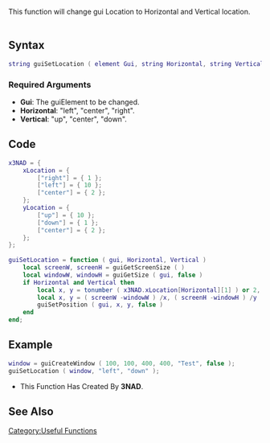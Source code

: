 <pageclass class="#228B22" subcaption="Useful Function"></pageclass>
<lowercasetitle/>

{{Useful Function}}
This function will change gui Location to Horizontal and Vertical location. 
<br /><br />

==Syntax==
<syntaxhighlight lang="lua">
string guiSetLocation ( element Gui, string Horizontal, string Vertical )
</syntaxhighlight>

===Required Arguments===
* '''Gui''': The guiElement to be changed. 
* '''Horizontal''': "left", "center", "right".
* '''Vertical''': "up", "center", "down".

==Code==
<section name="Function source" class="client" show="true">
<syntaxhighlight lang="lua">
x3NAD = { 
    xLocation = {
        ["right"] = { 1 };
        ["left"] = { 10 };
        ["center"] = { 2 };
    };
    yLocation = {
        ["up"] = { 10 };
        ["down"] = { 1 };
        ["center"] = { 2 };     
    };
};
 
guiSetLocation = function ( gui, Horizontal, Vertical )
    local screenW, screenH = guiGetScreenSize ( )
    local windowW, windowH = guiGetSize ( gui, false )
    if Horizontal and Vertical then
        local x, y = tonumber ( x3NAD.xLocation[Horizontal][1] ) or 2, tonumber ( x3NAD.yLocation[Vertical][1] ) or 2
        local x, y = ( screenW -windowW ) /x, ( screenH -windowH ) /y
        guiSetPosition ( gui, x, y, false )
    end
end;
</syntaxhighlight>
</section>

==Example==
<section name="Client-side example" class="client" show="true">
<syntaxhighlight lang="lua">
window = guiCreateWindow ( 100, 100, 400, 400, "Test", false );
guiSetLocation ( window, "left", "down" );
</syntaxhighlight>
</section>

* This Function Has Created By '''3NAD'''.

==See Also==
{{Useful_Functions}}

[[/Category:Useful Functions.md|Category:Useful Functions]]